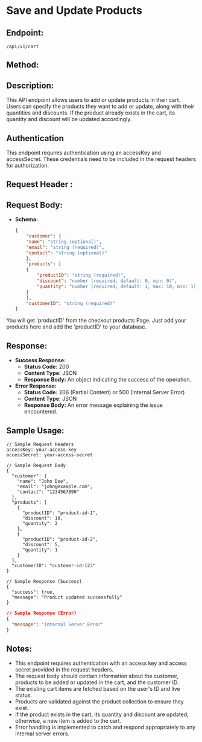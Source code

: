 # Save and Update Products

## Endpoint:
```
/api/v1/cart
```
## Method:

<POSTBadge/>

## Description:

This API endpoint allows users to add or update products in their cart. Users can specify the products they want to add or update, along with their quantities and discounts. If the product already exists in the cart, its quantity and discount will be updated accordingly.

## Authentication

This endpoint requires authentication using an accessKey and accessSecret. These credentials need to be included in the request headers for authorization.

## Request Header :

<AccessKeyAndSec/>

## Request Body:

- **Schema:**
    
    ```json
    {
        "customer": {
        "name": "string (optional)",
        "email": "string (required)",
        "contact": "string (optional)"
        },
        "products": [
        {
            "productID": "string (required)",
            "discount": "number (required, default: 0, min: 0)",
            "quantity": "number (required, default: 1, max: 10, min: 1)"
        }
        ],
        "customerID": "string (required)"
    }

    ```
    
<ImageDialog src="/Untitled.png" imageStyling="w-full"/>

You will get 'productID' from the checkout products Page. Just add your products here and add the 'productID' to your database.

## Response:

- **Success Response:**
    - **Status Code:** 200
    - **Content Type:** JSON
    - **Response Body:** An object indicating the success of the operation.
- **Error Response:**
    - **Status Code:** 206 (Partial Content) or 500 (Internal Server Error)
    - **Content Type:** JSON
    - **Response Body:** An error message explaining the issue encountered.

## Sample Usage:

```
// Sample Request Headers
accessKey: your-access-key
accessSecret: your-access-secret

// Sample Request Body
{
  "customer": {
    "name": "John Doe",
    "email": "john@example.com",
    "contact": "1234567890"
  },
  "products": [
    {
      "productID": "product-id-1",
      "discount": 10,
      "quantity": 2
    },
    {
      "productID": "product-id-2",
      "discount": 5,
      "quantity": 1
    }
  ],
  "customerID": "customer-id-123"
}

// Sample Response (Success)
{
  "success": true,
  "message": "Product updated successfully"
}

```

```json
// Sample Response (Error)
{
  "message": "Internal Server Error"
}

```

## Notes:

- This endpoint requires authentication with an access key and access secret provided in the request headers.
- The request body should contain information about the customer, products to be added or updated in the cart, and the customer ID.
- The existing cart items are fetched based on the user's ID and live status.
- Products are validated against the product collection to ensure they exist.
- If the product exists in the cart, its quantity and discount are updated; otherwise, a new item is added to the cart.
- Error handling is implemented to catch and respond appropriately to any internal server errors.